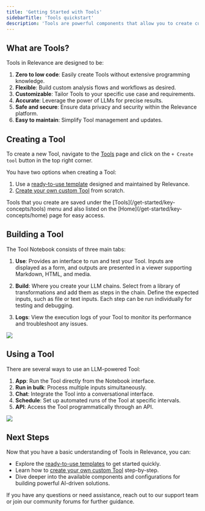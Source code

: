 ```yaml
---
title: 'Getting Started with Tools'
sidebarTitle: 'Tools quickstart'
description: 'Tools are powerful components that allow you to create custom automations and workflows powered by Large Language Models (LLMs). They provide a flexible, low-code environment for building AI-driven solutions tailored to your specific needs.'
---
```


## What are Tools?

Tools in Relevance are designed to be:

1. **Zero to low code**: Easily create Tools without extensive programming knowledge.
2. **Flexible**: Build custom analysis flows and workflows as desired.
3. **Customizable**: Tailor Tools to your specific use case and requirements.
4. **Accurate**: Leverage the power of LLMs for precise results.
5. **Safe and secure**: Ensure data privacy and security within the Relevance platform.
6. **Easy to maintain**: Simplify Tool management and updates.

## Creating a Tool

To create a new Tool, navigate to the [Tools](/get-started/key-concepts/tools) page and click on the `+ Create tool` button in the top right corner.

You have two options when creating a Tool:

1. Use a [ready-to-use template](/templates/introduction) designed and maintained by Relevance.
2. [Create your own custom Tool](/build-custom-tools/create-a-tool) from scratch.

<Tip>
Tools that you create are saved under the [Tools](/get-started/key-concepts/tools) menu and also listed on the [Home](/get-started/key-concepts/home) page for easy access.
</Tip>

## Building a Tool

The Tool Notebook consists of three main tabs:

1. **Use**: Provides an interface to run and test your Tool. Inputs are displayed as a form, and outputs are presented in a viewer supporting Markdown, HTML, and media.

2. **Build**: Where you create your LLM chains. Select from a library of transformations and add them as steps in the chain. Define the expected inputs, such as file or text inputs. Each step can be run individually for testing and debugging.

3. **Logs**: View the execution logs of your Tool to monitor its performance and troubleshoot any issues.

<Frame caption="Screenshot of the Build page in the Notebook">
 <img src="/images/notebook-chain.png" />
</Frame>

## Using a Tool

There are several ways to use an LLM-powered Tool:

1. **App**: Run the Tool directly from the Notebook interface.
2. **Run in bulk**: Process multiple inputs simultaneously.
3. **Chat**: Integrate the Tool into a conversational interface.
4. **Schedule**: Set up automated runs of the Tool at specific intervals.
5. **API**: Access the Tool programmatically through an API.

<Frame caption="Screenshot of the App page in the Notebook">
 <img src="/images/notebook-app.png" />
</Frame>

## Next Steps

Now that you have a basic understanding of Tools in Relevance, you can:

- Explore the [ready-to-use templates](/templates/introduction) to get started quickly.
- Learn how to [create your own custom Tool](/build-custom-tools/create-a-tool) step-by-step.
- Dive deeper into the available components and configurations for building powerful AI-driven solutions.

If you have any questions or need assistance, reach out to our support team or join our community forums for further guidance.